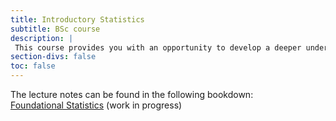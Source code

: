 ```yaml
---
title: Introductory Statistics
subtitle: BSc course 
description: |
 This course provides you with an opportunity to develop a deeper understanding of statistical theory and inference. The overarching aim is to build statistical literacy. Furthermore, the aims of this course unit are to increase students’ awareness of the ways in which statistical ideas are used in the social sciences and the challenges faced by social statisticians.
section-divs: false
toc: false
---
```

 
 The lecture notes can be found in the following bookdown:  
 [Foundational Statistics](https://termehs.github.io/found-stats/) (work in progress)

